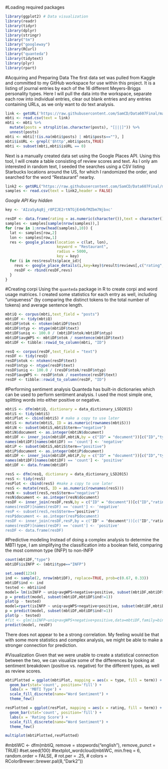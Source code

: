 #Loading required packages
```r
library(ggplot2) # Data visualization
library(readr)
library(tidyr)
library(dplyr)
library(stringr)
library("tm")
library("googleway")
library(RCurl)
library("quanteda") 
library(tidytext)
library(plyr)
library(rpart)
```

#Acquiring and Preparing Data
The first data set was pulled from Kaggle and committed to my GitHub workspace for use within this project. It is a listing of journal entries by each of the 16 different Meyers-Briggs personality types. Here I will pull the data into the workspace, separate each row into individual entries, clear out blank entries and any entries containing URLs, as we only want to do text analysis.
```r
link <- getURL('https://raw.githubusercontent.com/SamCD/Data607Final/master/mbti_1.csv')
mbti <- read.csv(text = link)
mbti <- mbti %>% 
  mutate(posts = strsplit(as.character(posts), "[|||]")) %>% 
  unnest(posts)
mbti <- mbti[!(is.na(mbti$posts) | mbti$posts==""), ]
mbti$isURL <- grepl('$http',mbti$posts,TRUE)
mbti <- subset(mbti,mbti$isURL == 0)
```

Next is a manually created data set using the Google Places API. Using this tool, I will create a table consisting of review scores and text. As I only am interested in random text, I seeded the searches using a CSV listing Starbucks locations around the US, for which I randomized the order, and searched for the word "Restaurant" nearby.
```r
link2 <- getURL("https://raw.githubusercontent.com/SamCD/Data607Final/master/Starbucks.csv")
samples <- read.csv(text = link2,header = FALSE)
```
*Google API Key hidden*
```r
key <- 'AIzaSyAq8j_r8PZJE2rtNTGjE4HbfMZbm7Njbxc'
```

```r
resDF <- data.frame(rating = as.numeric(character()),text = character())
samples <- samples[sample(nrow(samples)),]
for (row in 1:nrow(head(samples),10)) {
  lat <- samples[row,2]
  lon <- samples[row,1]
  res <- google_places(location = c(lat, lon),
                       keyword = "Restaurant",
                       radius = 5000,
                       key = key)
  for (i in res$results$place_id){
    revs <- google_place_details(i,key=key)$result$reviews[,c("rating","text")]
    resDF <- rbind(resDF,revs)
  }
}
```

#Creating corpi
Using the ```quanteda``` package in R to create corpi and word usage matrices. I created some statistics for each entry as well, including "uniqueness" (by comparing the distinct tokens to the total number of tokens) and average sentence length.
```r
mbtiQ <- corpus(mbti,text_field = "posts")
mbtiDF <- tidy(mbtiQ)
mbtiDF$ntok <- ntoken(mbtiDF$text)
mbtiDF$ntyp <- ntype(mbtiDF$text)
mbtiDF$uniq <- 100.0 / (mbtiDF$ntok/mbtiDF$ntyp)
mbtiDF$avgWPS <- mbtiDF$ntok / nsentence(mbtiDF$text)
mbtiDF <- tibble::rowid_to_column(mbti, "ID")

resQ <- corpus(resDF,text_field = "text")
resDF <- tidy(resQ)
resDF$ntok <- ntoken(resDF$text)
resDF$ntyp <- ntype(resDF$text)
resDF$uniq <- 100.0 / (resDF$ntok/resDF$ntyp)
resDF$avgWPS <- resDF$ntok / nsentence(resDF$text)
resDF <- tibble::rowid_to_column(resDF, "ID")
```

#Performing sentiment analysis
Quanteda has built-in dictionaries which can be used to perform sentiment analysis. I used the most simple one, splitting words into either positive or negative.
```r
mbtiS <- dfm(mbtiQ, dictionary = data_dictionary_LSD2015)
mbtiS <- tidy(mbtiS)
mbtiPlot <- cbind(mbtiS) # make a copy to use later
mbtiS <- mutate(mbtiS, ID = as.numeric(rownames(mbtiS)))
mbtiN <- subset(mbtiS,mbtiS$term=="negative")
mbtiN$document <- as.integer(mbtiN$document)
mbtiDF <- inner_join(mbtiDF,mbtiN,by = c("ID" = "document"))[c("ID","type","posts","count","uniq","avgWPS")]
names(mbtiDF)[names(mbtiDF) == 'count'] <- 'negative'
mbtiP <- subset(mbtiS,mbtiS$term=="positive")
mbtiP$document <- as.integer(mbtiP$document)
mbtiDF <- inner_join(mbtiDF,mbtiP,by = c("ID" = "document"))[c("ID","type","posts","negative","count","uniq","avgWPS")]
names(mbtiDF)[names(mbtiDF) == 'count'] <- 'positive'
mbtiDF <- data.frame(mbtiDF)

resS <- dfm(resQ, dictionary = data_dictionary_LSD2015)
resS <- tidy(resS)
resPlot <- cbind(resS) #make a copy to use later
resS <- mutate(resS, ID = as.numeric(rownames(resS)))
resN <- subset(resS,resS$term=="negative")
resN$document <- as.integer(resN$document)
resDF <- inner_join(resDF,resN,by = c("ID" = "document"))[c("ID","rating","text","count","uniq","avgWPS)]
names(resDF)[names(resDF) == 'count'] <- 'negative'
resP <- subset(resS,resS$term=="positive")
resP$document <- as.integer(resP$document)
resDF <- inner_join(resDF,resP,by = c("ID" = "document"))[c("ID","rating","text","negative","count")]
names(resDF)[names(resDF) == 'count'] <- 'positive'
resDF <- data.frame(resDF)
```

#Predictive modeling
Instead of doing a complex analysis to determine the MBTI type, I am simplifying the classification into a boolean field, comparing the most common type (INFP) to non-INFP
```r
count(mbtiDF,"type")
mbtiDF$isINFP <- (mbti$type=="INFP")

set.seed(1234)
ind <- sample(2, nrow(mbtiDF), replace=TRUE, prob=c(0.67, 0.33))
mbtiDF$ind <- ind
tested <- mbti$ind
model= lm(isINFP ~ uniq+avgWPS+negative+positive, subset(mbtiDF,mbtiDF$ind==1),)
p = predict(model, subset(mbtiDF,mbtiDF$ind!=1))
plot(p - tested)
model=rpart(isINFP ~ uniq+avgWPS+negative+positive, subset(mbtiDF,mbtiDF$ind==1),)
p = predict(model, subset(mbtiDF,mbtiDF$ind!=1))
plot(p - tested)
#fit <- glm(isINFP~uniq+avgWPS+negative+positive,data=mbtiDF,family=binomial())
predict(model, resDF)
```
There does not appear to be a strong correlation. My feeling would be that with some more statistics and complex analysis, we might be able to make a stronger connection for prediction.

#Visualization
Given that we were unable to create a statistical connection between the two, we can visualize some of the differences by looking at sentiment breakdown (positive vs. negative) for the different types, as well as review scores.
```r
mbtiPlotted = ggplot(mbtiPlot, mapping = aes(x = type, fill = term)) +
  geom_bar(stat='count', position='fill') +
  labs(x = 'MBTI Type') +
  scale_fill_discrete(name="Word Sentiment") +
  theme_few()

resPlotted = ggplot(resPlot, mapping = aes(x = rating, fill = term)) +
  geom_bar(stat='count', position='fill') +
  labs(x = 'Rating Score') +
  scale_fill_discrete(name="Word Sentiment") +
  theme_few()

multiplot(mbtiPlotted,resPlotted)
```

#mbtiWC <- dfm(mbtiQ, remove = stopwords("english"), remove_punct = TRUE)
#set.seed(100)
#textplot_wordcloud(mbtiWC, min.freq = 6, random.order = FALSE,
#                   rot.per = .25, 
#                   colors = RColorBrewer::brewer.pal(8,"Dark2"))
